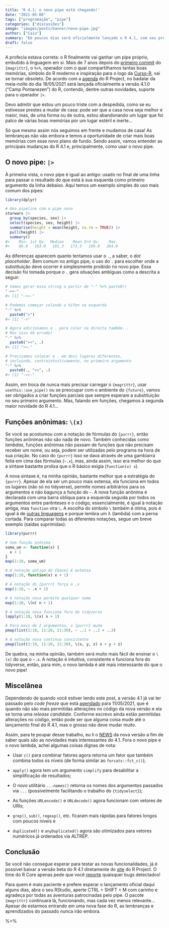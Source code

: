 ```yaml
---
title: 'R 4.1: o novo pipe está chegando!'
date: "2021-05-06"
tags: ["programação", "pipe"]
categories: ["discussões"]
image: "images/posts/banner/novo-pipe.jpg"
author: ["Caio"]
summary: "Em poucos dias será oficialmente lançado o R 4.1, com seu próprio pipe embutido! Neste post falamos sobre o pipe e outras novidades que chegarão ao R em 18/05/2021."
draft: false
---
```


A profecia estava correta: o R finalmente vai ganhar um pipe próprio, embutido
à linguagem em si. Mais de 7 anos depois do
[primeiro commit](https://github.com/tidyverse/magrittr/commit/6f79e6dbf81a1a480c3b41c24b0dc40777981338)
do `{magrittr}`, o `%>%`, operador com o qual compartilhamos tantas boas
memórias, símbolo do R moderno e inspiração para o logo da
[Curso-R](https://curso-r.com/), vai se tornar obsoleto. De acordo com a
[agenda](https://developer.r-project.org/) do R Project, no badalar da
meia-noite do dia 18/05/2021 será lançada oficialmente a versão 4.1.0 ("Camp
Pontanezen") do R, contendo, dentre outras novidades, suporte para o operador
`|>`.

Devo admitir que estou um pouco triste com a despedida, como se eu estivesse
prestes a mudar de casa: pode ser que a casa nova seja melhor e maior, mas, de
uma forma ou de outra, estou abandonando um lugar que foi palco de várias boas
memórias por um lugar estéril e inerte...

Só que mesmo assim nós seguimos em frente e mudamos de casa! As lembranças não
vão embora e temos a oportunidade de criar mais boas memórias com esse novo
plano de fundo. Sendo assim, vamos entender as principais mudanças do R 4.1 e,
principalmente, como usar o novo pipe.

## O novo pipe: `|>`

À primeira vista, o novo pipe é igual ao antigo: usado no final de uma linha
para passar o resultado do que está à sua esquerda como primeiro argumento da
linha debaixo. Aqui temos um exemplo simples do uso mais comum dos pipes:

```r
library(dplyr)

# Uma pipeline com o pipe novo
starwars |>
  group_by(species, sex) |>
  select(species, sex, height) |>
  summarise(height = mean(height, na.rm = TRUE)) |>
  pull(height) |>
  summary()
#>    Min. 1st Qu.  Median    Mean 3rd Qu.    Max. 
#>    66.0   163.0   181.3   173.5   196.0   264.0
```

As diferenças aparecem quanto tentamos usar o `.`, a saber, o _dot placeholder_.
Bem comum no antigo pipe, o uso do `.` para escolher onde a substituição deve
ocorrer é simplesmente proibido no novo pipe. Essa decisão foi tomada porque o
`.` gera situações ambíguas como a descrita a seguir:

```r
# Vamos gerar essa string a partir de "-" %>% paste0()
"-><-"
#> [1] "-><-"

# Podemos começar colando o hífen na esquerda
"-" %>%
  paste0(">")
#> [1] "->"

# Agora adicionamos o . para colar na direita também...
# Mas isso dá errado!
"-" %>%
  paste0("><", .)
#> [1] "><-"

# Precisamos colocar o . em dois lugares diferentes,
# incluindo, contraintuitivamente, no primeiro argumento
"-" %>%
  paste0(., "><", .)
#> [1] "-><-"
```

Assim, em troca de nunca mais precisar carregar o `{magrittr}`, usar
`usethis::use_pipe()` ou se preocupar com o ambiente do `{future}`, vamos ser
obrigados a criar funções parciais que sempre esperam a substituição no seu
primeiro argumento. Mas, falando em funções, chegamos à segunda maior novidade
do R 4.1...

## Funções anônimas: `\(x)`

Se você se acostumou com a notação de fórmulas do `{purrr}`, então funções
anônimas não são nada de novo. Também conhecidas como _lambdas_, funções
anônimas não passam de funções que não precisam receber um nome, ou seja, podem
ser utilizadas pelo programa na hora de sua criação. No caso do `{purrr}` isso
se dava através de uma gambiarra feita em cima das fórmulas (`~.x`), mas, ainda
assim, isso era melhor do que a sintaxe bastante prolixa que o R básico exigia
(`function(x) x`).

A nova sintaxe é, na minha opinião, bastante melhor que a estratégia do
`{purrr}`. Apesar de ela ser um pouco mais extensa, ela funciona em todos os
lugares (não só no tidyverse), permite nomes arbitrários para os argumentos e
não bagunça a função do `~`. A nova função anônima é declarada com uma barra
oblíqua para a esquerda seguida por todos os argumentos entre parênteses e o
código; essencialmente, é igual à notação antiga, mas `function` vira `\`. A
escolha do símbolo `\` também é ótima, pois é igual à de
[outras linguagens](https://wiki.haskell.org/Anonymous_function) e porque lembra
um λ (lambda) com a perna cortada. Para comparar todas as diferentes notações,
segue um breve exemplo (saídas suprimidas):

```r
library(purrr)

# Sem função anônima
soma_um <- function(x) {
  x + 1
}
map(1:10, soma_um)

# A notação antiga do {base} é extensa
map(1:10, function(x) x + 1)

# A notação do {purrr} força o .x
map(1:10, ~ .x + 1)

# A notação nova permite qualquer nome
map(1:10, \(n) n + 1)

# A notação nova funciona fora do tidyverse
lapply(1:10, \(x) x + 1)

# Para mais de 2 argumentos, o {purrr} muda
pmap(list(1:10, 11:20, 21:30), ~ ..1 + ..2 + ..3)

# A notação nova continua consistente
pmap(list(1:10, 11:20, 21:30), \(x, y, z) x + y + z)
```

De quebra, na minha opinião, também será muito mais fácil de ensinar o `\(x)` do
que o `~.x`. A notação é intuitiva, consistente e funciona fora do tidyverse,
então, para mim, o novo lambda é até mais interessante do que o novo pipe!

## Miscelânea

Dependendo de quando você estiver lendo este post, a versão 4.1 já vai ter
passado pelo _code freeze_ que está [agendado](https://developer.r-project.org/)
para 11/05/2021, que é quando não são mais permitidas alterações no código da
nova versão e ela se torna uma _release candidate_. Conforme escrevo ainda
estão permitidas alterações no código, então pode ser que alguma coisa mude até
o lançamento final do R 4.1, mas o grosso não deve mudar muito.

Assim, para te poupar desse trabalho, eu li o
[NEWS](https://stat.ethz.ch/R-manual/R-devel/doc/html/NEWS.html) da nova versão
a fim de saber quais são as novidades mais interessantes do 4.1. Fora o novo
pipe e o novo lambda, achei algumas coisas dignas de nota:

- Usar `c()` para combinar fatores agora retorna um fator que também combina
todos os níveis (de forma similar ao `forcats::fct_c()`);

- `apply()` agora tem um argumento `simplify` para desabilitar a simplificação
de resultados;

- O novo utilitário `...names()` retorna os nomes dos argumentos passados via
`...` (possivelmente facilitando o trabalho do `{tidyselect}`);

- As funções `URLencode()` e `URLdecode()` agora funcionam com vetores de URIs;

- `grep()`, `sub()`, `regexp()`, etc. ficaram mais rápidas para fatores longos
com poucos níveis e

- `duplicated()` e `anyDuplicated()` agora são otimizados para vetores numéricos
já ordenados via ALTREP.

## Conclusão

Se você não consegue esperar para testar as novas funcionalidades, já é possível
baixar a versão beta do R 4.1 diretamente do
[site](https://cran.r-project.org/src/base-prerelease/) do R Project. O time do
R Core apenas pede que você
[reporte](https://developer.r-project.org/Blog/public/2021/04/28/r-can-use-your-help-testing-r-before-release/)
quaisquer bugs detectados!

Para quem é mais paciente e prefere esperar o lançamento oficial daqui alguns
dias, abra o seu RStudio, aperte CTRL + SHIFT + M com carinho e agradeça por
todas as aventuras patrocinadas pelo pipe. O pacote `{magrittr}` continuará lá,
funcionando, mas cada vez menos relevante... Apesar de estarmos entrando em uma
nova fase do R, as lembranças e aprendizados do passado nunca irão embora.

%>%
